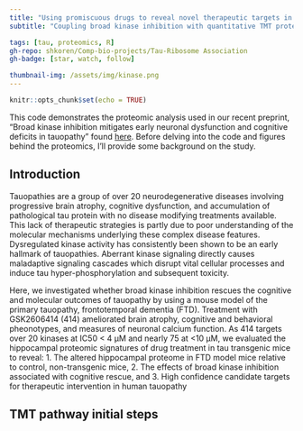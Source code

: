 ```yaml
---
title: "Using promiscuous drugs to reveal novel therapeutic targets in tauopathy"
subtitle: "Coupling broad kinase inhibition with quantitative TMT proteomics"

tags: [tau, proteomics, R]
gh-repo: shkoren/Comp-bio-projects/Tau-Ribosome Association
gh-badge: [star, watch, follow]

thumbnail-img: /assets/img/kinase.png
---
```


```r
knitr::opts_chunk$set(echo = TRUE)
```

This code demonstrates the proteomic analysis used in our recent preprint, "Broad kinase inhibition mitigates early neuronal dysfunction and cognitive deficits in tauopathy" found [here](https://www.biorxiv.org/content/10.1101/2020.07.31.229583v1). Before delving into the code and figures behind the proteomics, I'll provide some background on the study.

## Introduction

<!-- Kinase inhibitor drugs provide powerful therapeutic potential in the treatment of chronic diseases like cancer, inflammation, and neurodegenerative diseases. Nearly 50 kinase inhibitors have been approved for clinical use today, and hundreds more are currently undergoing evaluation in clinical trials. The target promiscuity of these drugs, or their off-target effects, are often under-reported or under-invesetigated. This leaves the entirety of the drug's effect hidden from view until patient symptoms arise. Moreover, some drugs retain putative therapeutic aspects even after their canonical protein target is knocked-out, suggesting the off-target effects are powering any disease modifying effects  [Klaeger, Science, 2017](https://science.sciencemag.org/content/358/6367/eaan4368); [Lin, STM, 2019](https://stm.sciencemag.org/content/11/509/eaaw8412)). When we ascribe disease-modifying qualities to drugs whose target is unknown, we distort our understanding of disease and of biology. -->

<!-- During this study's preparation, the kinase inhibitor used (GSK2606414, or 414) was found to have considerable disease-relevant targets beyond its canonical substrate, PKR-like Endoplasmic Reticulum Kinase, or PERK. 414 had been used in, and indeed reported therapeutic potential for, dozens of studies across numerous diseases and tissues. To date, 414 inhibits over 20 kinases at IC50 < 4 μM, and nearly 75 at <10 μM  [ref]. During the last year of preparation, I argued to reshape the narrative of the paper to directly focus on the promiscuity of 414 and use quantitiative proteomics to analyze its effects to gleam biological insights on tauopathy. -->

<!-- between mouse models and human tauopathy We used early stage tauopathy model mice which exhibit the initial signs of Alzheimer's disease (AD) and other tauopathies: neurodegeneration, cognitive dysfunction, and pathological tau inclusions. As this early stage has the greatest therapeutic potential for the treatment of of e We used a tauopathy mouse model at an age presenting early signs of tauopathic dementia: brain atrophy, progressive cognitive decline, and accumulating inclusions of pathological tau.  Originally, 414 was used to delay the onset of the integrated stress response (ISR) via blocking the ER stress kinase PERK from phosphorylation eukaryotic initiation factora 2 alpha, or eiF2α. However, over the course of the study, GSK2606414 As the onset of PERK activity and resulting ISR occurs at an older age than the one used in this study, we suspected the drug would have limited effects until the outcome of delaying ISR activity became apparent [ref]. Instead, our early magnetic resonance imaging revealed the drug ameliorated brain atrophy and neuronal calcium dysfunction, outcomes previously thought to correspond to 414-mediated PERK inhibition. The resulting study was formed to investigate the molecular sources of that cognitive rescue, in particular via LC-MS/MS hippocampal proteomics. -->

Tauopathies are a group of over 20 neurodegenerative diseases involving progressive brain atrophy, cognitive dysfunction, and accumulation of pathological tau protein with no disease modifying treatments available. This lack of therapeutic strategies is partly due to poor understanding of the molecular mechanisms underlying these complex disease features. Dysregulated kinase activity has consistently been shown to be an early hallmark of tauopathies. Aberrant kinase signaling directly causes maladaptive signaling cascades which disrupt vital cellular processes and induce tau hyper-phosphorylation and subsequent toxicity.

Here, we investigated whether broad kinase inhibition rescues the cognitive and molecular outcomes of tauopathy by using a mouse model of the primary tauopathy, frontotemporal dementia (FTD). Treatment with GSK2606414 (414) ameliorated brain atrophy, cognitive and behavioral pheonotypes, and measures of neuronal calcium function. As 414 targets over 20 kinases at IC50 < 4 μM and nearly 75 at <10 μM, we evaluated the hippocampal proteomic signatures of drug treatment in tau transgenic mice to reveal:
1. The altered hippocampal proteome in FTD model mice relative to control, non-transgenic mice,
2. The effects of broad kinase inhibition associated with cognitive rescue, and
3. High confidence candidate targets for therapeutic intervention in human tauopathy


## TMT pathway initial steps